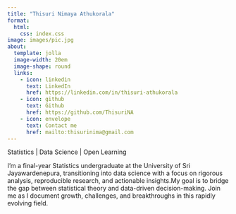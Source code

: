 ```yaml
---
title: "Thisuri Nimaya Athukorala"
format:
  html:
    css: index.css
image: images/pic.jpg    
about:
  template: jolla
  image-width: 20em
  image-shape: round
  links:
    - icon: linkedin
      text: LinkedIn
      href: https://linkedin.com/in/thisuri-athukorala
    - icon: github
      text: Github
      href: https://github.com/ThisuriNA
    - icon: envelope
      text: Contact me
      href: mailto:thisurinima@gmail.com  
---
```


Statistics \| Data Science \| Open Learning

I’m a final-year Statistics undergraduate at the University of Sri Jayawardenepura, transitioning into data science with a focus on rigorous analysis, reproducible research, and actionable insights.My goal is to bridge the gap between statistical theory and data-driven decision-making. Join me as I document growth, challenges, and breakthroughs in this rapidly evolving field.
